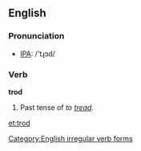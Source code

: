 ==English==
=== Pronunciation ===
*[[w:IPA|IPA]]: /'tɻɔd/

=== Verb ===
'''trod'''

#Past tense of ''to [[tread]]''.

[[Category:English irregular verb forms]]

[[et:trod]]